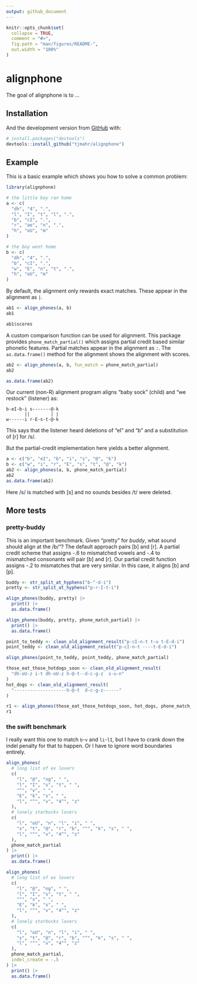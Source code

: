 ```yaml
---
output: github_document
---
```


<!-- README.md is generated from README.Rmd. Please edit that file -->

```r
knitr::opts_chunk$set(
  collapse = TRUE,
  comment = "#>",
  fig.path = "man/figures/README-",
  out.width = "100%"
)
```

# alignphone

<!-- badges: start -->
<!-- badges: end -->

The goal of alignphone is to ...

## Installation

And the development version from [GitHub](https://github.com/) with:

``` r
# install.packages("devtools")
devtools::install_github("tjmahr/alignphone")
```
## Example

This is a basic example which shows you how to solve a common problem:

```r
library(alignphone)

# the little boy ran home
a <- c(
  "dh", "4", ".", 
  "l", "I", "t", "l", ".", 
  "b", "cI", ".", 
  "r", "ae", "n", ".",  
  "h", "oU", "m"
)

# the boy went home
b <- c(
  "dh", "4", ".", 
  "b", "cI", ".", 
  "w", "E", "n", "t", ".", 
  "h", "oU", "m"
)
```

By default, the alignment only rewards exact matches. These appear in the
alignment as `|`.

```r
ab1 <- align_phones(a, b)
ab1

ab1$scores
```

A custom comparison function can be used for alignment. This package provides
`phone_match_partial()` which assigns partial credit based similar phonetic
features. Partial matches appear in the alignment as `:`. The `as.data.frame()`
method for the alignment shows the alignment with scores.

```r
ab2 <- align_phones(a, b, fun_match = phone_match_partial)
ab2

as.data.frame(ab2)
```


Our current (non-R) alignment program aligns "baby sock" (child) and "we restock"
(listener) as:

```
b-eI-b-i s-------@-k
       ||        | |
w------i r-E-s-t-@-k
```

This says that the listener heard deletions of "eI" and "b" and a substitution of
[r] for /s/.

But the partial-credit implementation here yields a better alignment.

```r
a <- c("b", "eI", "b", "i", "s", "@", "k")
b <- c("w", "i", "r", "E", "s", "t", "@", "k")
ab2 <- align_phones(a, b, phone_match_partial)
ab2
as.data.frame(ab2)
```

Here /s/ is matched with [s] and no sounds besides /t/ were deleted.


## More tests

### pretty-buddy

This is an important benchmark. Given "pretty" for *buddy*, what sound
should align at the /b/"? The default approach pairs [b] and [r]. A partial
credit scheme that assigns -.6 to mismatched vowels and -.4 to mismatched
consonants will pair [b] and [r]. Our partial credit function assigns -.2 to
mismatches that are very similar. In this case, it aligns [b] and [p].

```r
buddy <- str_split_at_hyphens("b-^-d-i")
pretty <- str_split_at_hyphens("p-r-I-t-i")

align_phones(buddy, pretty) |> 
  print() |> 
  as.data.frame()

align_phones(buddy, pretty, phone_match_partial) |> 
  print() |> 
  as.data.frame()
```

```r
point_to_teddy <- clean_old_alignment_result("p-cI-n-t t-u t-E-d-i")
point_teddy <- clean_old_alignment_result("p-cI-n-t ----t-E-d-i")

align_phones(point_to_teddy, point_teddy, phone_match_partial)
```


```r
those_eat_those_hotdogs_soon <- clean_old_alignment_result(
  "dh-oU-z i-t dh-oU-z h-@-t--d-c-g-z  s-u-n"
) 
hot_dogs <- clean_old_alignment_result(
  "--------------------h-@-t  d-c-g-z------"
)

r1 <- align_phones(those_eat_those_hotdogs_soon, hot_dogs, phone_match_partial)
r1
```

### the swift benchmark

I really want this one to match `b`-`v` and `li`-`lI`, but I have to crank down
the indel penalty for that to happen. Or I have to ignore word boundaries
entirely.

```r
align_phones(
  # long list of ex lovers
  c(
    "l", "@", "ng", " ",
    "l", "I", "s", "t", " ", 
    "^", "v", " ",
    "E", "k", "s", " ", 
    "l", "^", "v", "4^", "z"
  ),
  # lonely starbucks lovers
  c(
    "l", "oU", "n", "l", "i", " ",
    "s", "t", "@", "r", "b", "^", "k", "s", " ",
    "l", "^", "v", "4^", "z"
  ),
  phone_match_partial
) |> 
  print() |> 
  as.data.frame()

align_phones(
  # long list of ex lovers
  c(
    "l", "@", "ng", " ",
    "l", "I", "s", "t", " ", 
    "^", "v", " ",
    "E", "k", "s", " ", 
    "l", "^", "v", "4^", "z"
  ),
  # lonely starbucks lovers
  c(
    "l", "oU", "n", "l", "i", " ",
    "s", "t", "@", "r", "b", "^", "k", "s", " ",
    "l", "^", "v", "4^", "z"
  ),
  phone_match_partial, 
  indel_create = -.5
) |> 
  print() |> 
  as.data.frame()
```

